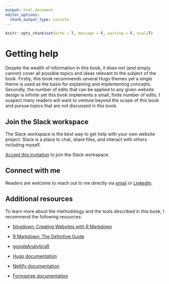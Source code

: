 ```yaml
---
output: html_document
editor_options: 
  chunk_output_type: console
---
```


```r
knitr::opts_chunk$set(echo = T, message = F, warning = F, eval=T)
```

# Getting help {#get-help}

Despite the wealth of information in this book, it does not (and simply cannot) cover all possible topics and ideas relevant to the subject of the book. Firstly, this book recommends several Hugo themes yet a single theme is used as the basis for explaining and implementing concepts. Secondly, the number of edits that can be applied to any given website design is infinite yet this book implements a small, finite number of edits. I suspect many readers will want to venture beyond the scope of this book and pursue topics that are not discussed in this book.

## Join the Slack workspace

The Slack workspace is the best way to get help with your own website project. Slack is a place to chat, share files, and interact with others including myself.

[Accept this invitation](https://join.slack.com/t/r4sitesbooksupport/shared_invite/zt-pyua4ua9-L~taaOqLzEeCbW5o9w9eLQ){target="blank"} to join the Slack workspace.

## Connect with me

Readers are welcome to reach out to me directly via [email](mailto:dmorris10667@gmail.com){target="blank"} or [LinkedIn](https://www.linkedin.com/in/drmorris87/){target="blank"}.

## Additional resources

To learn more about the methodology and the tools described in this book, I recommend the following resources:

- [blogdown: Creating Websites with R Markdown](https://bookdown.org/yihui/blogdown/){target="blank"} 

- [R Markdown: The Definitive Guide](https://bookdown.org/yihui/rmarkdown/){target="blank"} 

- [googleAnalyticsR](https://code.markedmondson.me/googleAnalyticsR/){target="blank"} 

- [Hugo documentation](https://gohugo.io/documentation/){target="blank"} 

- [Netlify documentation](https://docs.netlify.com/){target="blank"} 

- [Formspree documentation](https://formspree.io/formbutton/docs){target="blank"} 